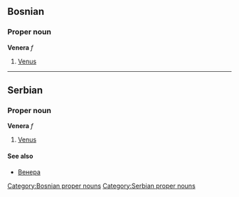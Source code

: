 ==Bosnian==
===Proper noun===
'''Venera''' ''f''
#[[Venus]]
[[Category:Bosnian proper nouns]]
----
==Serbian==
===Proper noun===
'''Venera''' ''f''
#[[Venus]]
====See also====
*[[Венера]]
[[Category:Serbian proper nouns]]